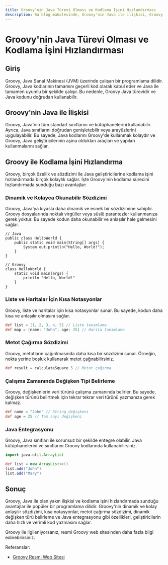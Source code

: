 ```yaml
---
title: Groovy'nin Java Türevi Olması ve Kodlama İşini Hızlandırması
description: Bu blog makalesinde, Groovy'nin Java ile ilişkisi, Groovy'nin Java türevi olması ve kodlama işini nasıl hızlandırdığı konularını inceleyeceğiz.
---
```


# Groovy'nin Java Türevi Olması ve Kodlama İşini Hızlandırması

## Giriş
Groovy, Java Sanal Makinesi (JVM) üzerinde çalışan bir programlama dilidir. Groovy, Java kodlarının tamamını geçerli kod olarak kabul eder ve Java ile tamamen uyumlu bir şekilde çalışır. Bu nedenle, Groovy Java türevidir ve Java kodunu doğrudan kullanabilir.

## Groovy'nin Java ile İlişkisi
Groovy, Java'nın tüm standart sınıflarını ve kütüphanelerini kullanabilir. Ayrıca, Java sınıflarını doğrudan genişletebilir veya arayüzlerini uygulayabilir. Bu sayede, Java kodlarını Groovy'de kullanmak kolaydır ve Groovy, Java geliştiricilerinin aşina oldukları araçları ve yapıları kullanmalarını sağlar.

## Groovy ile Kodlama İşini Hızlandırma
Groovy, birçok özellik ve sözdizimi ile Java geliştiricilerine kodlama işini hızlandırmada birçok kolaylık sağlar. İşte Groovy'nin kodlama sürecini hızlandırmada sunduğu bazı avantajlar:

### Dinamik ve Kolayca Okunabilir Sözdizimi
Groovy, Java'ya kıyasla daha dinamik ve esnek bir sözdizimine sahiptir. Groovy dosyalarında noktalı virgüller veya süslü parantezler kullanmanıza gerek yoktur. Bu sayede kodun daha okunabilir ve anlaşılır hale gelmesini sağlar.

```
// Java
public class HelloWorld {
    public static void main(String[] args) {
        System.out.println("Hello, World!");
    }
}

// Groovy
class HelloWorld {
    static void main(args) {
        println "Hello, World!"
    }
}
```

### Liste ve Haritalar İçin Kısa Notasyonlar
Groovy, liste ve haritalar için kısa notasyonlar sunar. Bu sayede, kodun daha kısa ve anlaşılır olmasını sağlar.

```groovy
def list = [1, 2, 3, 4, 5] // Liste tanımlama
def map = [name: "John", age: 25] // Harita tanımlama
```

### Metot Çağırma Sözdizimi
Groovy, metotların çağırılmasında daha kısa bir sözdizimi sunar. Örneğin, nokta yerine boşluk kullanarak metot çağırabilirsiniz.

```groovy
def result = calculateSquare 5 // Metot çağırma
```

### Çalışma Zamanında Değişken Tipi Belirleme
Groovy, değişkenlerin veri türünü çalışma zamanında belirler. Bu sayede, değişken türünü belirtmek için tekrar tekrar veri türünü yazmanıza gerek kalmaz.

```groovy
def name = "John" // String değişkeni
def age = 25 // Tam sayı değişkeni
```

### Java Entegrasyonu
Groovy, Java sınıfları ile sorunsuz bir şekilde entegre olabilir. Java kütüphanelerini ve sınıflarını Groovy kodlarında kullanabilirsiniz.

```groovy
import java.util.ArrayList

def list = new ArrayList<>()
list.add("John")
list.add("Mary")
```

## Sonuç
Groovy, Java ile olan yakın ilişkisi ve kodlama işini hızlandırmada sunduğu avantajlar ile popüler bir programlama dilidir. Groovy'nin dinamik ve kolay anlaşılır sözdizimi, kısa notasyonlar, metot çağırma sözdizimi, dinamik değişken türü belirleme ve Java entegrasyonu gibi özellikleri, geliştiricilerin daha hızlı ve verimli kod yazmasını sağlar.

Groovy ile ilgileniyorsanız, resmi Groovy web sitesinden daha fazla bilgi edinebilirsiniz.

Referanslar:
- [Groovy Resmi Web Sitesi](https://groovy-lang.org/)
